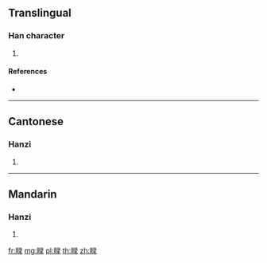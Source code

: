 {{character info/new}}
==Translingual==

===Han character===
{{Han char|rn=109|rad=目|as=08|sn=13|four=67032|canj=BUNME,BUVNE}}

# {{defn|Han|sort=目08}}

====References====
* {{Han ref|kx=0811.090|dkj=23465|dj=1226.080|hdz=42500.030|uh=7769|ud=30569|bh=DEDE|bd=57054}}

----

==Cantonese==

===Hanzi===
{{yue-hanzi|jyut=|y=luk6}}

# {{defn|lang=yue|sort=目08}}

----

==Mandarin==

===Hanzi===
{{cmn-hanzi|pin=[[lù]] ([[lu4]])|wg=lu<sup>4</sup>}}

# {{defn|lang=cmn|sort=目08}}

[[fr:睩]]
[[mg:睩]]
[[pl:睩]]
[[th:睩]]
[[zh:睩]]